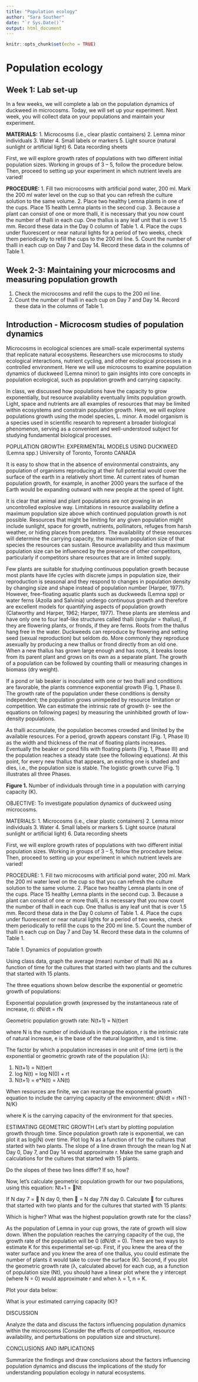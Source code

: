 ```yaml
---
title: "Population ecology"
author: "Sara Souther"
date: "`r Sys.Date()`"
output: html_document
---
```


```r
knitr::opts_chunk$set(echo = TRUE)
```

# Population ecology

## Week 1: Lab set-up

In a few weeks, we will complete a lab on the population dynamics of duckweed in microcosms. Today, we will set up your experiment. Next week, you will collect data on your populations and maintain your experiment.

**MATERIALS:**
1.	Microcosms (i.e., clear plastic containers)
2.	Lemna minor individuals 
3.	Water
4.	Small labels or markers
5.	Light source (natural sunlight or artificial light)
6.	Data recording sheets

First, we will explore growth rates of populations with two different initial population sizes. Working in groups of 3 – 5, follow the procedure below. Then, proceed to setting up your experiment in which nutrient levels are varied! 

**PROCEDURE:**
1.	Fill two microcosms with artificial pond water, 200 ml. Mark the 200 ml water level on the cup so that you can refresh the culture solution to the same volume. 
2.	Place two healthy Lemna plants in one of the cups. Place 15 health Lemna plants in the second cup.
3.	Because a plant can consist of one or more thalli, it is necessary that you now count the number of thalli in each cup. One thallus is any leaf unit that is over 1.5 mm. Record these data in the Day 0 column of Table 1.
4.	Place the cups under fluorescent or near natural lights for a period of two weeks, check them periodically to refill the cups to the 200 ml line.
5.	Count the number of thalli in each cup on Day 7 and Day 14. Record these data in the columns of Table 1.

## Week 2-3: Maintaining your microcosms and measuring population growth

1.	Check the microcosms and refill the cups to the 200 ml line.
5.	Count the number of thalli in each cup on Day 7 and Day 14. Record these data in the columns of Table 1.

## Introduction - Microcosm studies of population dynamics

Microcosms in ecological sciences are small-scale experimental systems that replicate natural ecosystems. Researchers use microcosms to study ecological interactions, nutrient cycling, and other ecological processes in a controlled environment. Here we will use microcosms to examine population dynamics of duckweed (Lemna minor) to gain insights into core concepts in population ecological, such as population growth and carrying capacity.

In class, we discussed how populations have the capacity to grow exponentially, but resource availability eventually limits population growth. Light, space and nutrients are all examples of resources that may be limited within ecosystems and constrain population growth. Here, we will explore populations growth using the model species, L. minor.  A model organism is a species used in scientific research to represent a broader biological phenomenon, serving as a convenient and well-understood subject for studying fundamental biological processes.

POPULATION GROWTH:  EXPERIMENTAL MODELS USING DUCKWEED (Lemna spp.)
University of Toronto, Toronto CANADA

It is easy to show that in the absence of environmental constraints, any population of organisms reproducing at their full potential would cover the surface of the earth in a relatively short time. At current rates of human population growth, for example, in another 2000 years the surface of the Earth would be expanding outward with new people at the speed of light.

It is clear that animal and plant populations are not growing in an uncontrolled explosive way. Limitations in resource availability define a maximum population size above which continued population growth is not possible. Resources that might be limiting for any given population might include sunlight, space for growth, nutrients, pollinators, refuges from harsh weather, or hiding places from predators. The availability of these resources will determine the carrying capacity, the maximum population size of that species the resources can sustain. Resource availability and thus maximum population size can be influenced by the presence of other competitors, particularly if competitors share resources that are in limited supply. 

Few plants are suitable for studying continuous population growth because most plants have life cycles with discrete jumps in population size, their reproduction is seasonal and they respond to changes in population density by changing size and shape instead of population number (Harper, 1977). However, free-floating aquatic plants such as duckweeds (Lemna spp) or water ferns (Azolla and Salvinia) undergo continuous growth and therefore are excellent models for quantifying aspects of population growth (Clatworthy and Harper, 1962; Harper, 1977). These plants are stemless and have only one to four leaf-like structures called thalli (singular = thallus), if they are flowering plants, or fronds, if they are ferns. Roots from the thallus hang free in the water. Duckweeds can reproduce by flowering and setting seed (sexual reproduction) but seldom do. More commonly they reproduce asexually by producing a new thallus or frond directly from an old one. When a new thallus has grown large enough and has roots, it breaks loose from its parent plant and grows on its own as a separate plant. The growth of a population can be followed by counting thalli or measuring changes in biomass (dry weight).

If a pond or lab beaker is inoculated with one or two thalli and conditions are favorable, the plants commence exponential growth (Fig. 1, Phase I). The growth rate of the population under these conditions is density independent; the population grows unimpeded by resource limitation or competition. We can estimate the intrinsic rate of growth (r- see the equations on following pages) by measuring the uninhibited growth of low-density populations. 

As thalli accumulate, the population becomes crowded and limited by the available resources. For a period, growth appears constant (Fig. 1, Phase II) as the width and thickness of the mat of floating plants increases. Eventually the beaker or pond fills with floating plants (Fig. 1, Phase III) and the population reaches a steady state (see the following equations). At this point, for every new thallus that appears, an existing one is shaded and dies, i.e., the population size is stable. The logistic growth curve (Fig. 1) illustrates all three Phases.

**Figure 1.** Number of individuals through time in a population with carrying capacity (K).

OBJECTIVE:
To investigate population dynamics of duckweed using microcosms.

MATERIALS:
1.	Microcosms (i.e., clear plastic containers)
2.	Lemna minor individuals 
3.	Water
4.	Small labels or markers
5.	Light source (natural sunlight or artificial light)
6.	Data recording sheets

First, we will explore growth rates of populations with two different initial population sizes. Working in groups of 3 – 5, follow the procedure below. Then, proceed to setting up your experiment in which nutrient levels are varied! 

PROCEDURE:
1.	Fill two microcosms with artificial pond water, 200 ml. Mark the 200 ml water level on the cup so that you can refresh the culture solution to the same volume. 
2.	Place two healthy Lemna plants in one of the cups. Place 15 healthy Lemna plants in the second cup.
3.	Because a plant can consist of one or more thalli, it is necessary that you now count the number of thalli in each cup. One thallus is any leaf unit that is over 1.5 mm. Record these data in the Day 0 column of Table 1.
4.	Place the cups under fluorescent or near natural lights for a period of two weeks, check them periodically to refill the cups to the 200 ml line.
5.	Count the number of thalli in each cup on Day 7 and Day 14. Record these data in the columns of Table 1.

Table 1. Dynamics of population growth

Using class data, graph the average (mean) number of thalli (N) as a function of time for the cultures that started with two plants and the cultures that started with 15 plants. 

The three equations shown below describe the exponential or geometric growth of populations:

Exponential population growth (expressed by the instantaneous rate of increase, r):
dN/dt = rN

Geometric population growth rate:
N(t+1) = N(t)ert

where N is the number of individuals in the population, r is the intrinsic rate of natural increase, e is the base of the natural logarithm, and t is time.

The factor by which a population increases in one unit of time (ert) is the exponential or geometric growth rate of the population (λ):

1)	N(t+1) = N(t)ert
2)	log N(t) = log N(0) + rt
3)	N(t+1) = e*N(t) = λN(t)

When resources are finite, we can rearrange the exponential growth equation to include the carrying capacity of the environment:
dN/dt = rN(1 - N/K)

where K is the carrying capacity of the environment for that species.

ESTIMATING GEOMETRIC GROWTH
Let’s start by plotting population growth through time. Since population growth rate is exponential, we can plot it as log(N) over time. Plot log N as a function of t for the cultures that started with two plants. The slope of a line drawn through the mean log N at Day 0, Day 7, and Day 14 would approximate r. Make the same graph and calculations for the cultures that started with 15 plants.

Do the slopes of these two lines differ? If so, how? 



Now, let’s calculate geometric population growth for our two populations, using this equation: 
Nt+1 = Nt

If N day 7 =  N day 0, then  = N day 7/N day 0. Calculate  for cultures that started with two plants and for the cultures that started with 15 plants:



Which is higher? What was the highest population growth rate for the class? 



As the population of Lemna in your cup grows, the rate of growth will slow down. When the population reaches the carrying capacity of the cup, the growth rate of the population will be 0 (dN/dt = 0). There are two ways to estimate K for this experimental set-up. First, if you knew the area of the water surface and you knew the area of one thallus, you could estimate the number of plants it would take to cover the surface (K). Second, if you plot the geometric growth rate (λ, calculated above) for each cup, as a function of population size (Nt), you should have a linear plot where the y intercept (where N = 0) would approximate r and when λ = 1, n = K. 

Plot your data below: 

What is your estimated carrying capacity (K)?


DISCUSSION 

Analyze the data and discuss the factors influencing population dynamics within the microcosms (Consider the effects of competition, resource availability, and perturbations on population size and structure).










CONCLUSIONS AND IMPLICATIONS

Summarize the findings and draw conclusions about the factors influencing population dynamics and discuss the implications of the study for understanding population ecology in natural ecosystems.

